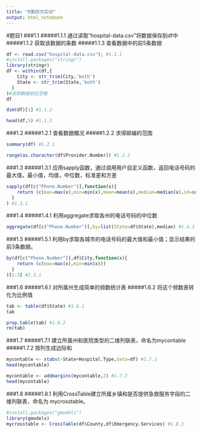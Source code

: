 ```yaml
---
title: "R第四次实训"
output: html_notebook
---
```

#题目1
###1.1
#####1.1.1 通过读取“hospital-data.csv”将数据保存到df中
#####1.1.2 获取该数据的条数
#####1.1.3 查看数据中的前5条数据
```r
df <- read.csv("hospital-data.csv"); #1.1.1
#install.packages("stringr")
library(stringr)
df <- within(df,{
    City <- str_trim(City,'both')
    State <- str_trim(State,'both')
  }
)#去除数据前后空格
df
```
```r
dim(df)[1] #1.1.2
```
```r
head(df,5) #1.1.3
```
###1.2
#####1.2.1 查看数据概况
#####1.2.2 求得邮编的范围
```r
summary(df) #1.2.1
```
```r
range(as.character(df$Provider.Number)) #1.2.2
```
###1.3
#####1.3.1 应用sapply函数，通过调用用户自定义函数，返回电话号码的最大值，最小值，均值，中位数，标准差和方差
```r
sapply(df[c("Phone.Number")],function(x){
    return (c(max=max(x),min=min(x),mean=mean(x),median=median(x),sd=sd(x),var=var(x)))
  }
) #1.3.1
```
###1.4
#####1.4.1 利用aggregate求取各州的电话号码的中位数
```r
aggregate(df[c("Phone.Number")],by=list(State=df$State),median) #1.4.1
```
###1.5
#####1.5.1 利用by求取各城市的电话号码的最大值和最小值；显示结果的前3条数据。 
```r
by(df[c("Phone.Number")],df$City,function(x){
    return (c(max=max(x),min=min(x)))
  }
)[1:3] #1.5.1
```
###1.6
#####1.6.1 对所属州生成简单的频数统计表
#####1.6.2 将这个频数表转化为比例值
```r
tab <- table(df$State) #1.6.1
tab
```
```r
prop.table(tab) #1.6.2
rm(tab)
```
###1.7
#####1.7.1 建立所属州和医院类型的二维列联表，命名为mycontable
#####1.7.2 按列生成边际和
```r
mycontable <- xtabs(~State+Hospital.Type,data=df) #1.7.1
head(mycontable)
```
```r
mycontable <- addmargins(mycontable,2) #1.7.2
head(mycontable)
```
###1.8
#####1.8.1 利用CrossTable建立所属乡镇和是否提供急救服务字段的二维列联表，命名为 mycrosstable。
```r
#install.packages("gmodels")
library(gmodels)
mycrosstable <- CrossTable(df$County,df$Emergency.Services) #1.8.1
```

